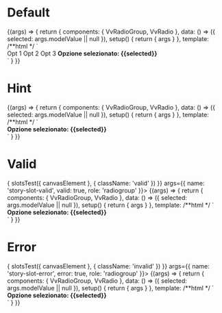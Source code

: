 


<Meta title="Components/RadioGroup/Slots" component={VvRadioGroup} />

# Default

<Canvas>
	<Story
		name="Default"
		args={{
			name: 'story-slot-default'
		}}>
		{(args) => {
			return {
				components: { VvRadioGroup, VvRadio },
				data: () => ({ selected: args.modelValue || null }),
				setup() {
					return { args }
				},
				template:
					/**html */
					`
                    <div class="flex flex-row justify-between">
                        <vv-radio-group v-bind="args" v-model:modelValue="selected">
                            <vv-radio id="o1" name="opts" value="1">Opt 1</vv-radio>
                            <vv-radio id="o2" name="opts" value="2">Opt 2</vv-radio>
                            <vv-radio id="o3" name="opts" value="3">Opt 3</vv-radio>
                        </vv-radio-group>
                        <strong v-if="selected">Opzione selezionato: {{selected}} </strong> 
                    </div>
                    `
			}
		}}
	</Story>
</Canvas>

# Hint

<Canvas>
	<Story
		name="Hint"
		play={slotsTest}
		args={{
			name: 'story-slot-hint',
			role: 'radiogroup'
		}}>
		{(args) => {
			return {
				components: { VvRadioGroup, VvRadio },
				data: () => ({ selected: args.modelValue || null }),
				setup() {
					return { args }
				},
				template:
					/**html */
					`
                    <div class="flex flex-row justify-between">
                        <vv-radio-group v-bind="args" v-model:modelValue="selected" role="radiogroup">
                            <template v-slot:default>
                                <vv-radio id="o1" name="opts" value="1">Opt 1</vv-radio>
                                <vv-radio id="o2" name="opts" value="2">Opt 2</vv-radio>
                                <vv-radio id="o3" name="opts" value="3">Opt 3</vv-radio>
                            </template>
                            <template v-slot:hint="slotProps">
                                <p>Ciao sono lo slot HINT! {{slotProps}}</p> 
                            </template>
                        </vv-radio-group>
                        <strong v-if="selected">Opzione selezionato: {{selected}} </strong>
                    </div>
                    `
			}
		}}
	</Story>
</Canvas>

# Valid

<Canvas>
	<Story
		name="Valid"
		play={async ({ canvasElement }) => {
			slotsTest({ canvasElement }, { className: 'valid' })
		}}
		args={{
			name: 'story-slot-valid',
			valid: true,
			role: 'radiogroup'
		}}>
		{(args) => {
			return {
				components: { VvRadioGroup, VvRadio },
				data: () => ({ selected: args.modelValue || null }),
				setup() {
					return { args }
				},
				template:
					/**html */
					`
                    <div class="flex flex-row justify-between">
                        <vv-radio-group v-bind="args" v-model:modelValue="selected" role="radiogroup">
                            <template v-slot:default>
                                <vv-radio id="o1" name="opts" value="1">Opt 1</vv-radio>
                                <vv-radio id="o2" name="opts" value="2">Opt 2</vv-radio>
                                <vv-radio id="o3" name="opts" value="3">Opt 3</vv-radio>
                            </template>
                            <template v-slot:valid>
                                <p>Ciao sono lo slot VALID!</p>
                            </template>
                        </vv-radio-group>
                        <strong v-if="selected">Opzione selezionato: {{selected}} </strong>
                    </div>
                    `
			}
		}}
	</Story>
</Canvas>

# Error

<Canvas>
	<Story
		name="Error"
		play={async ({ canvasElement }) => {
			slotsTest({ canvasElement }, { className: 'invalid' })
		}}
		args={{
			name: 'story-slot-error',
			error: true,
			role: 'radiogroup'
		}}>
		{(args) => {
			return {
				components: { VvRadioGroup, VvRadio },
				data: () => ({ selected: args.modelValue || null }),
				setup() {
					return { args }
				},
				template:
					/**html */
					`
                    <div class="flex flex-row justify-between">
                        <vv-radio-group v-bind="args" v-model:modelValue="selected" role="radiogroup">
                            <template v-slot:default>
                                <vv-radio id="o1" name="opts" value="1">Opt 1</vv-radio>
                                <vv-radio id="o2" name="opts" value="2">Opt 2</vv-radio>
                                <vv-radio id="o3" name="opts" value="3">Opt 3</vv-radio>
                            </template>
                            <template v-slot:error>
                                <p>Ciao sono lo slot ERROR!</p>
                            </template>
                        </vv-radio-group>
                        <strong v-if="selected">Opzione selezionato: {{selected}} </strong>
                    </div>
                    `
			}
		}}
	</Story>
</Canvas>
